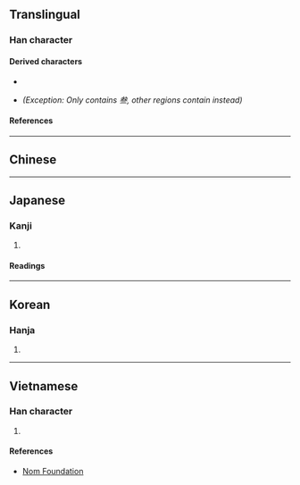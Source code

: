 {{also|三|參|叄|参}}
{{character info/new}}
==Translingual==

===Han character===
{{Han char|rn=28|rad=厶|as=06|sn=8|four=|canj=IKMM|ids=⿳厶大三}}

====Derived characters====
* {{l|mul|[[𭈧]], [[𫃰]], [[𦩓]], [[𫌄]], [[𠫽]], [[𣮟]], [[𦲞]]}} <!-- Some fonts may display characters incorrectly. Unicode charts contain 叁 not 参 -->
* {{l|mul|[[惨]]}} ''(Exception: Only {{w|zh:國字標準字體|Taiwan standard form}} contains 叁, other regions contain <small>{{l|mul|参}}</small> instead)''

====References====
{{Han ref|kx=0164.211|dkj=03089|dj=0372.270|hdz=10386.130|uh=53C1}}

----

==Chinese==
{{zh-see|參|svt|[[three]]}}

{{cln|zh|numeral symbols}}

----

==Japanese==

===Kanji===
{{ja-kanji|grade=|rs=厶06}}

# {{rarespell|lang=ja|参|sort=さん||[[3]], [[three]]}}

====Readings====
{{ja-readings
|goon=さん<さん<さむ
|kanon=さん<さん<さむ
|kun=み-つ
}}

----

==Korean==

===Hanja===
{{ko-hanja|hangeul=삼|rv=sam|mr=sam}}

# {{defn|lang=ko|sort=厶06}}

----

==Vietnamese==

===Han character===
{{vi-hantu|rs=厶06|[[tam]]}}

# {{defn|lang=vi|sort=厶06}}

====References====
* [http://nomfoundation.org/common/nom_details.php?codepoint=53C1 Nom Foundation]
